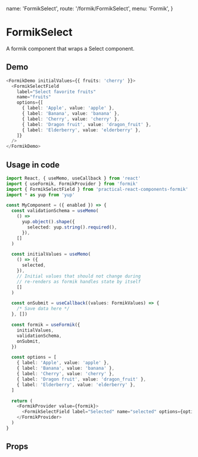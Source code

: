   name: 'FormikSelect',
  route: '/formik/FormikSelect',
  menu: 'Formik',
}

# FormikSelect

A formik component that wraps a Select component.

## Demo

```typescript type="demo"
<FormikDemo initialValues={{ fruits: 'cherry' }}>
  <FormikSelectField
    label="Select favorite fruits"
    name="fruits"
    options={[
      { label: 'Apple', value: 'apple' },
      { label: 'Banana', value: 'banana' },
      { label: 'Cherry', value: 'cherry' },
      { label: 'Dragon fruit', value: 'dragon_fruit' },
      { label: 'Elderberry', value: 'elderberry' },
    ]}
  />
</FormikDemo>
```

## Usage in code

```typescript
import React, { useMemo, useCallback } from 'react'
import { useFormik, FormikProvider } from 'formik'
import { FormikSelectField } from 'practical-react-components-formik'
import * as yup from 'yup'

const MyComponent = ({ enabled }) => {
  const validationSchema = useMemo(
    () =>
      yup.object().shape({
        selected: yup.string().required(),
      }),
    []
  )

  const initialValues = useMemo(
    () => ({
      selected,
    }),
    // Initial values that should not change during
    // re-renders as formik handles state by itself
    []
  )

  const onSubmit = useCallback((values: FormikValues) => {
    /* Save data here */
  }, [])

  const formik = useFormik({
    initialValues,
    validationSchema,
    onSubmit,
  })

  const options = [
    { label: 'Apple', value: 'apple' },
    { label: 'Banana', value: 'banana' },
    { label: 'Cherry', value: 'cherry' },
    { label: 'Dragon fruit', value: 'dragon_fruit' },
    { label: 'Elderberry', value: 'elderberry' },
  ]

  return (
    <FormikProvider value={formik}>
      <FormikSelectField label="Selected" name="selected" options={options} />
    </FormikProvider>
  )
}
```

## Props

<Props of="FormikSelect" />
